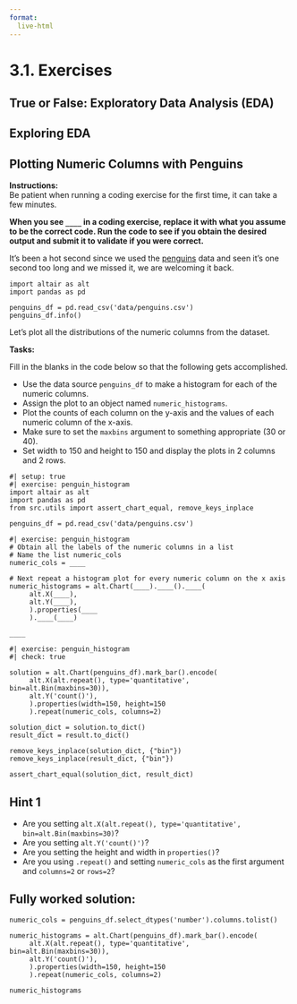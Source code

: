 ```yaml
---
format:
  live-html
---  
```


<script src='../../src/quiz.js'></script>  <!-- Only needed once per page -->

# 3.1. Exercises

## True or False: Exploratory Data Analysis (EDA)

<div id='mcq1'></div> 
<script>
    generateQuiz(
        'mcq1', 
        'True or False',  
        'We start EDA by displaying a few rows from the data.',  
        { 
        'True': 'Let’s see what we are dealing with!',
        'False': 'It’s important to see what our data looks like!'
        },
        'True', 
    );
</script>

<div id='mcq2'></div> 
<script>
    generateQuiz(
        'mcq2',
        'True or False',
        'EDA visualizations are less concerned about plotting details such as axis labels and titles.',
        {
        'True': '',
        'False': 'Are you sure? Fun Fact: Co-creator of this course, Hayley Boyce once lost marks for having plots that were “too pretty” in her EDA.'
        },
        'True',
    );
</script>

## Exploring EDA

<div id='mcq3'></div> 
<script>
    generateQuiz(
        'mcq3', 
        'Question 1',  
        'Which of the following is not part of EDA?',  
        { 
        'Obtaining statistics of the data.': 'Statistics can help complement and paint a supportive picture of your data.',
        'Understanding the missing values from your data.': 'It’s important to have an idea of what values are missing from your data and ideally be able to explain why.',
        'Visualizing the data': 'Visualizing the data is a crucial part of communicating information about the data.',
        'Creating a predictive model from the data': 'This is not a formal part of exploratory data analysis.'
        },
        'Creating a predictive model from the data', 
    );
</script>

<div id='mcq4'></div> 
<script>
    generateQuiz(
        'mcq4', 
        'Question 2',  
        'Which code will help us create multiple plots, that map every numeric column to a specified axis?',  
        {  <strong>numeric/quantitative</strong> 
        '<code>.repeat()</code>': 'You are half right, we specifically said every *numeric* column though.',
        '<code>.repeated()</code> and the argument <code>type="numeric"</code>': 'I think your argument should be called something else.',
        '<code>.repeat()</code> and the argument <code>type="quantitative"</code>': 'Visualizing the data is a crucial part of communicating information about the data.',
        'The argument <code>map="numeric"</code>': 'You are extremely close, but no past tense is needed.'
        },
        '<code>.repeat()</code> and the argument <code>type="quantitative"</code>', 
    );
</script>

## Plotting Numeric Columns with Penguins

**Instructions:**    
Be patient when running a coding exercise for the first time, it can take a few minutes. 

**When you see `____` in a coding exercise, replace it with what you assume to be the correct code. Run the code to see if you obtain the desired output
and submit it to validate if you were correct.**


It's been a hot second since we used the [penguins](https://www.kaggle.com/parulpandey/palmer-archipelago-antarctica-penguin-data) data and seen it's one second too long and we missed it, we are welcoming it back. 

```pyodide
import altair as alt
import pandas as pd

penguins_df = pd.read_csv('data/penguins.csv')
penguins_df.info()
```


Let's plot all the distributions of the numeric columns from the dataset.

**Tasks:**

Fill in the blanks in the code below so that the following gets accomplished.

- Use the data source `penguins_df` to make a histogram for each of the numeric columns.
- Assign the plot to an object named `numeric_histograms`. 
- Plot the counts of each column on the y-axis and the values of each numeric column of the x-axis.
- Make sure to set the `maxbins` argument to something appropriate (30 or 40). 
- Set width to 150 and height to 150 and display the plots in 2 columns and 2 rows.


```pyodide
#| setup: true
#| exercise: penguin_histogram
import altair as alt
import pandas as pd
from src.utils import assert_chart_equal, remove_keys_inplace

penguins_df = pd.read_csv('data/penguins.csv')
```

```pyodide
#| exercise: penguin_histogram
# Obtain all the labels of the numeric columns in a list
# Name the list numeric_cols
numeric_cols = ____

# Next repeat a histogram plot for every numeric column on the x axis
numeric_histograms = alt.Chart(____).____().____(
     alt.X(____),
     alt.Y(____),
     ).properties(____
     ).____(____)
         
____
```

```pyodide
#| exercise: penguin_histogram
#| check: true

solution = alt.Chart(penguins_df).mark_bar().encode(
     alt.X(alt.repeat(), type='quantitative', bin=alt.Bin(maxbins=30)),
     alt.Y('count()'),
     ).properties(width=150, height=150
     ).repeat(numeric_cols, columns=2)

solution_dict = solution.to_dict()
result_dict = result.to_dict()

remove_keys_inplace(solution_dict, {"bin"})
remove_keys_inplace(result_dict, {"bin"})

assert_chart_equal(solution_dict, result_dict)
```

:::: { .hint exercise="penguin_histogram"}
::: { .callout-note collapse="false"}

## Hint 1

- Are you setting `alt.X(alt.repeat(), type='quantitative', bin=alt.Bin(maxbins=30)`?
- Are you setting `alt.Y('count()')`?
- Are you setting the height and width in `properties()`?
- Are you using `.repeat()` and setting `numeric_cols` as the first argument and `columns=2` or `rows=2`?

:::
::::

:::: { .solution exercise="penguin_histogram" }
::: { .callout-tip collapse="false"}

## Fully worked solution:

```pyodide
numeric_cols = penguins_df.select_dtypes('number').columns.tolist()

numeric_histograms = alt.Chart(penguins_df).mark_bar().encode(
     alt.X(alt.repeat(), type='quantitative', bin=alt.Bin(maxbins=30)),
     alt.Y('count()'),
     ).properties(width=150, height=150
     ).repeat(numeric_cols, columns=2)
    
numeric_histograms
```

:::
::::

<div id='mcq5'></div> 
<script>
    generateQuiz(
    'mcq5', 
    'Question',  
    'Do any of the distributions look bimodal (2 bell shapes)?',  
    { 
        'Yes': 'The 2 bumps suggest bimodality. The culmen_length_mm and flipper_length_mm distributions both appear to be bimodal.',
        'No': 'Do you see 2 “bumps” in any of the plots? Maybe look at the culmen_length_mm and flipper_length_mm distributions.'
    },
    'Yes'
);
</script>